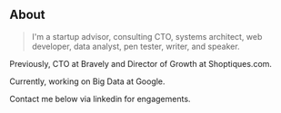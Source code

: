 ## About

> I'm a startup advisor, consulting CTO, systems architect, web developer, data analyst, pen tester, writer, and speaker.

Previously, CTO at Bravely and Director of Growth at Shoptiques.com.

Currently, working on Big Data at Google.

Contact me below via linkedin for engagements.